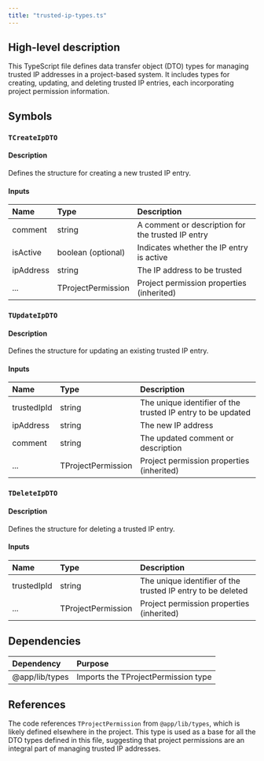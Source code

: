 ```yaml
---
title: "trusted-ip-types.ts"
---
```


## High-level description
This TypeScript file defines data transfer object (DTO) types for managing trusted IP addresses in a project-based system. It includes types for creating, updating, and deleting trusted IP entries, each incorporating project permission information.

## Symbols

### `TCreateIpDTO`
#### Description
Defines the structure for creating a new trusted IP entry.

#### Inputs
| Name | Type | Description |
|:-----|:-----|:------------|
| comment | string | A comment or description for the trusted IP entry |
| isActive | boolean (optional) | Indicates whether the IP entry is active |
| ipAddress | string | The IP address to be trusted |
| ... | TProjectPermission | Project permission properties (inherited) |

### `TUpdateIpDTO`
#### Description
Defines the structure for updating an existing trusted IP entry.

#### Inputs
| Name | Type | Description |
|:-----|:-----|:------------|
| trustedIpId | string | The unique identifier of the trusted IP entry to be updated |
| ipAddress | string | The new IP address |
| comment | string | The updated comment or description |
| ... | TProjectPermission | Project permission properties (inherited) |

### `TDeleteIpDTO`
#### Description
Defines the structure for deleting a trusted IP entry.

#### Inputs
| Name | Type | Description |
|:-----|:-----|:------------|
| trustedIpId | string | The unique identifier of the trusted IP entry to be deleted |
| ... | TProjectPermission | Project permission properties (inherited) |

## Dependencies
| Dependency | Purpose |
|:-----------|:--------|
| @app/lib/types | Imports the TProjectPermission type |

## References
The code references `TProjectPermission` from `@app/lib/types`, which is likely defined elsewhere in the project. This type is used as a base for all the DTO types defined in this file, suggesting that project permissions are an integral part of managing trusted IP addresses.